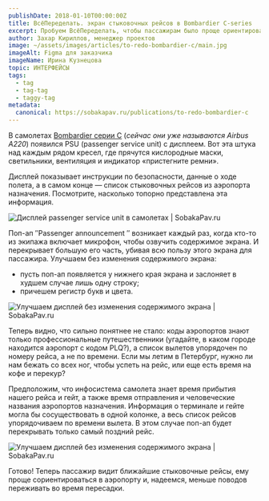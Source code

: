 ```yaml
---
publishDate: 2018-01-10T00:00:00Z
title: ВсёПеределать. экран стыковочных рейсов в Bombardier C-series
excerpt: Пробуем ВсёПеределать, чтобы пассажирам было проще ориентироваться.
author: Захар Кириллов, менеджер проектов
image: ~/assets/images/articles/to-redo-bombardier-c/main.jpg
imageAlt: Figmа для заказчика
imageName: Ирина Кузнецова
topic: ИНТЕРФЕЙСЫ
tags:
  - tag
  - tag-tag
  - taggy-tag
metadata:
  canonical: https://sobakapav.ru/publications/to-redo-bombardier-c
---
```



В самолетах [Bombardier серии С](https://www.airbus.com/aircraft/passenger-aircraft/a220-family.html) (_сейчас они уже называются Airbus A220_) появился PSU (passenger service unit) с дисплеем. Вот эта штука над каждым рядом кресел, где прячутся кислородные маски, светильники, вентиляция и индикатор «пристегните ремни».

Дисплей показывает инструкции по безопасности, данные о ходе полета, а в самом конце — список стыковочных рейсов из аэропорта назначения. Посмотрите, насколько топорно представлена эта информация.

![Дисплей passenger service unit в самолетах | SobakaPav.ru](~/assets/images/articles/to-redo-bombardier-c/1.jpeg)

Поп-ап ″Passenger announcement ″ возникает каждый раз, когда кто-то из экипажа включает микрофон, чтобы озвучить содержимое экрана. И перекрывает большую его часть, убивая всю пользу этого экрана для пассажира. Улучшаем без изменения содержимого экрана:

- пусть поп-ап появляется у нижнего края экрана и заслоняет в худшем случае лишь одну строку;
- причешем регистр букв и цвета.

![Улучшаем дисплей без изменения содержимого экрана | SobakaPav.ru](~/assets/images/articles/to-redo-bombardier-c/2.png)

Теперь видно, что сильно понятнее не стало: коды аэропортов знают только профессиональные путешественники (угадайте, в каком городе находится аэропорт с кодом PLQ?), а список вылетов упорядочен по номеру рейса, а не по времени. Если мы летим в Петербург, нужно ли нам бежать со всех ног, чтобы успеть на рейс, или еще есть время на кофе и перекур?

Предположим, что инфосистема самолета знает время прибытия нашего рейса и гейт, а также время отправления и человеческие названия аэропортов назначения. Информация о терминале и гейте могла бы сосуществовать в одной колонке, а весь список рейсов упорядочиваем по времени вылета. В этом случае поп-ап будет перекрывать только самый поздний рейс.

![Улучшаем дисплей без изменения содержимого экрана | SobakaPav.ru](~/assets/images/articles/to-redo-bombardier-c/3.png)

Готово! Теперь пассажир видит ближайшие стыковочные рейсы, ему проще сориентироваться в аэропорту и, надеемся, меньше поводов переживать во время пересадки.
